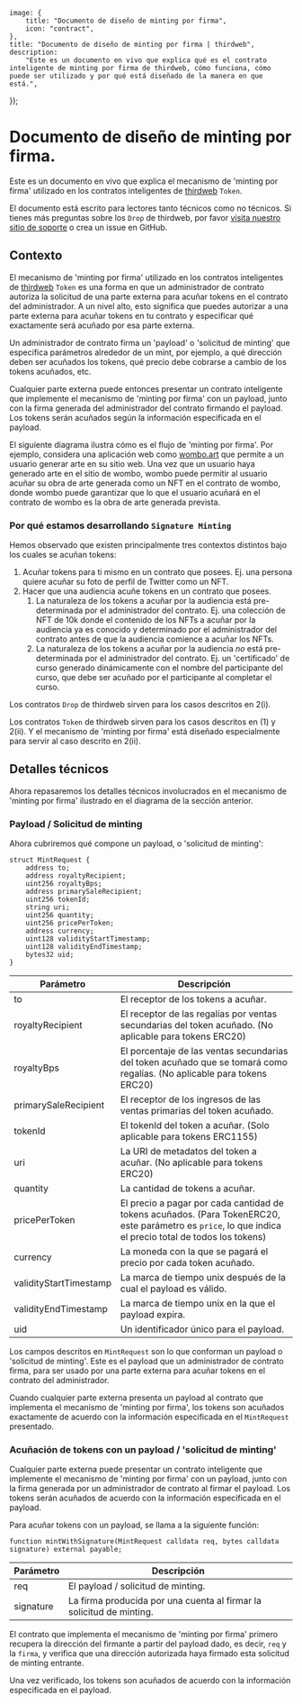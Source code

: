 
	image: {
		title: "Documento de diseño de minting por firma",
		icon: "contract",
	},
	title: "Documento de diseño de minting por firma | thirdweb",
	description:
		"Este es un documento en vivo que explica qué es el contrato inteligente de minting por firma de thirdweb, cómo funciona, cómo puede ser utilizado y por qué está diseñado de la manera en que está.",
});

# Documento de diseño de minting por firma.

Este es un documento en vivo que explica el mecanismo de 'minting por firma' utilizado en los contratos inteligentes de [thirdweb](https://thirdweb.com/) `Token`.

El documento está escrito para lectores tanto técnicos como no técnicos. Si tienes más preguntas sobre los `Drop` de thirdweb, por favor [visita nuestro sitio de soporte](https://thirdweb.com/support) o crea un issue en GitHub.

## Contexto

El mecanismo de 'minting por firma' utilizado en los contratos inteligentes de [thirdweb](https://thirdweb.com/) `Token` es una forma en que un administrador de contrato autoriza la solicitud de una parte externa para acuñar tokens en el contrato del administrador. A un nivel alto, esto significa que puedes autorizar a una parte externa para acuñar tokens en tu contrato y especificar qué exactamente será acuñado por esa parte externa.

Un administrador de contrato firma un 'payload' o 'solicitud de minting' que especifica parámetros alrededor de un mint, por ejemplo, a qué dirección deben ser acuñados los tokens, qué precio debe cobrarse a cambio de los tokens acuñados, etc.

Cualquier parte externa puede entonces presentar un contrato inteligente que implemente el mecanismo de 'minting por firma' con un payload, junto con la firma generada del administrador del contrato firmando el payload. Los tokens serán acuñados según la información especificada en el payload.

El siguiente diagrama ilustra cómo es el flujo de 'minting por firma'. Por ejemplo, considera una aplicación web como [wombo.art](https://www.wombo.art/) que permite a un usuario generar arte en su sitio web. Una vez que un usuario haya generado arte en el sitio de wombo, wombo puede permitir al usuario acuñar su obra de arte generada como un NFT en el contrato de wombo, donde wombo puede garantizar que lo que el usuario acuñará en el contrato de wombo es la obra de arte generada prevista.

<DocImage src={diagram1} />

### Por qué estamos desarrollando `Signature Minting`

Hemos observado que existen principalmente tres contextos distintos bajo los cuales se acuñan tokens:

1. Acuñar tokens para ti mismo en un contrato que posees. Ej. una persona quiere acuñar su foto de perfil de Twitter como un NFT.
2. Hacer que una audiencia acuñe tokens en un contrato que posees.
   1. La naturaleza de los tokens a acuñar por la audiencia está pre-determinada por el administrador del contrato. Ej. una colección de NFT de 10k donde el contenido de los NFTs a acuñar por la audiencia ya es conocido y determinado por el administrador del contrato antes de que la audiencia comience a acuñar los NFTs.
   2. La naturaleza de los tokens a acuñar por la audiencia _no_ está pre-determinada por el administrador del contrato. Ej. un 'certificado' de curso generado dinámicamente con el nombre del participante del curso, que debe ser acuñado por el participante al completar el curso.

Los contratos `Drop` de thirdweb sirven para los casos descritos en 2(i).

Los contratos `Token` de thirdweb sirven para los casos descritos en (1) y 2(ii). Y el mecanismo de 'minting por firma' está diseñado especialmente para servir al caso descrito en 2(ii).

## Detalles técnicos

Ahora repasaremos los detalles técnicos involucrados en el mecanismo de 'minting por firma' ilustrado en el diagrama de la sección anterior.

### Payload / Solicitud de minting

Ahora cubriremos qué compone un payload, o 'solicitud de minting':

```solidity
struct MintRequest {
    address to;
    address royaltyRecipient;
    uint256 royaltyBps;
    address primarySaleRecipient;
    uint256 tokenId;
    string uri;
    uint256 quantity;
    uint256 pricePerToken;
    address currency;
    uint128 validityStartTimestamp;
    uint128 validityEndTimestamp;
    bytes32 uid;
}
```

| Parámetro             | Descripción                                                                                                                           |
| --------------------- | ------------------------------------------------------------------------------------------------------------------------------------- |
| to                    | El receptor de los tokens a acuñar.                                                                                                  |
| royaltyRecipient      | El receptor de las regalías por ventas secundarias del token acuñado. (No aplicable para tokens ERC20)                               |
| royaltyBps            | El porcentaje de las ventas secundarias del token acuñado que se tomará como regalías. (No aplicable para tokens ERC20)              |
| primarySaleRecipient  | El receptor de los ingresos de las ventas primarias del token acuñado.                                                               |
| tokenId               | El tokenId del token a acuñar. (Solo aplicable para tokens ERC1155)                                                                  |
| uri                   | La URI de metadatos del token a acuñar. (No aplicable para tokens ERC20)                                                            |
| quantity              | La cantidad de tokens a acuñar.                                                                                                      |
| pricePerToken         | El precio a pagar por cada cantidad de tokens acuñados. (Para TokenERC20, este parámetro es `price`, lo que indica el precio total de todos los tokens) |
| currency              | La moneda con la que se pagará el precio por cada token acuñado.                                                                     |
| validityStartTimestamp| La marca de tiempo unix después de la cual el payload es válido.                                                                      |
| validityEndTimestamp  | La marca de tiempo unix en la que el payload expira.                                                                                  |
| uid                   | Un identificador único para el payload.                                                                                              |

Los campos descritos en `MintRequest` son lo que conforman un payload o 'solicitud de minting'. Este es el payload que un administrador de contrato firma, para ser usado por una parte externa para acuñar tokens en el contrato del administrador.

Cuando cualquier parte externa presenta un payload al contrato que implementa el mecanismo de 'minting por firma', los tokens son acuñados exactamente de acuerdo con la información especificada en el `MintRequest` presentado.

### Acuñación de tokens con un payload / 'solicitud de minting'

Cualquier parte externa puede presentar un contrato inteligente que implemente el mecanismo de 'minting por firma' con un payload, junto con la firma generada por un administrador de contrato al firmar el payload. Los tokens serán acuñados de acuerdo con la información especificada en el payload.

Para acuñar tokens con un payload, se llama a la siguiente función:

```solidity
function mintWithSignature(MintRequest calldata req, bytes calldata signature) external payable;
```

| Parámetro | Descripción                                                    |
| --------- | -------------------------------------------------------------- |
| req       | El payload / solicitud de minting.                              |
| signature| La firma producida por una cuenta al firmar la solicitud de minting. |

El contrato que implementa el mecanismo de 'minting por firma' primero recupera la dirección del firmante a partir del payload dado, es decir, `req` y la `firma`, y verifica que una dirección autorizada haya firmado esta solicitud de minting entrante.

Una vez verificado, los tokens son acuñados de acuerdo con la información especificada en el payload.
